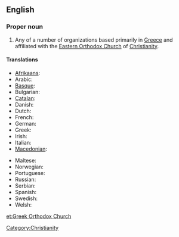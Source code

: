 ==English==

===Proper noun===
{{wikipedia}}
{{en-proper noun|head=[[Greek]] [[Orthodox Church]]}}

# Any of a number of organizations based primarily in [[Greece]] and affiliated with the [[Eastern Orthodox Church]] of [[Christianity]].

====Translations====
{{trans-top|Greek Orthodox Church}}
* [[Afrikaans]]: {{t|af|Grieks-Ortodokse Kerk}}
* Arabic: {{t|ar|الكنيسة الأرثوذكسية اليونانية|tr=al-Knysh al-ʼRthwdhksyh al-Ywnānyh|sc=Arab}}
* [[Basque]]: {{t|eu|Greziako Eliza Ortodoxoa}}
* Bulgarian: {{t|bg|Гръцката православна църква|tr=Grŭtskata pravoslavna tsŭrkva|sc=Cyrl}}
* [[Catalan]]: {{t|ca|Església ortodoxa grega}}
* Danish: {{t|da|Græsk-ortodokse kirke}}
* Dutch: {{t|nl|Grieks-orthodoxe Kerk}}
* French: {{t|fr|Eglise orthodoxe grecque}}
* German: {{t-|de|Griechisch-Orthodoxe Kirche|f}}
* Greek: {{t|el|Ελληνορθόδοξη Εκκλησία|f|tr=Ellinorthódoksi Ekklisía|sc=Grek}}
* Irish: {{t|ga|Eaglais Cheartchreidmheach na Gréige}}
* Italian: {{t|it|Chiesa greco-ortodossa}}
* [[Macedonian]]: {{t|mk|Грчка православна црква|f|tr=G'rčka pravoslávna c'rkva}}
{{trans-mid}}
* Maltese: {{t|mt|Knisja Ortodossa Griega}}
* Norwegian: {{t|no|Gresk ortodokse kirke}}
* Portuguese: {{t|pt|Igreja Ortodoxa grega}}
* Russian: {{t|ru|Греческая Православная Церковь|f|tr=Grečeskaja Pravoslávnaja Cérkov'|sc=Cyrl}}
* Serbian: {{t|sr|Грчка православна црква|tr=Grčka pravoslavna crkva|sc=Cyrl}}
* Spanish: {{t|es|Iglesia ortodoxa griega}}
* Swedish: {{t|sv|Grekisk-ortodoxa kyrkan}}
* Welsh: {{t|cy|Eglwys Uniongred Groeg}}
{{trans-bottom}}

[[Category:Christianity]]

[[et:Greek Orthodox Church]]